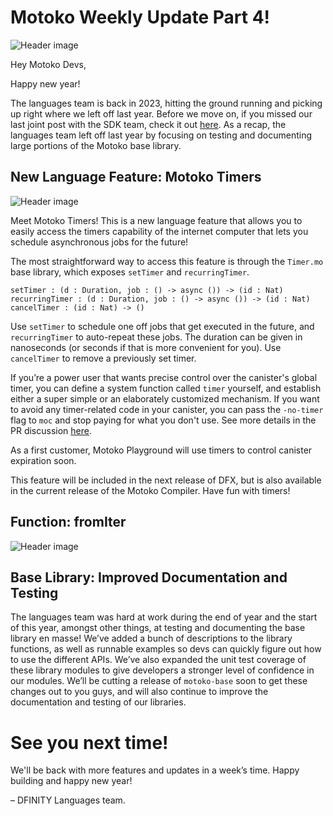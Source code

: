 # Motoko Weekly Update Part 4!
![Header image](../_assets/motoko-2.png)

<head>
  <meta property="og:image" content={require('../_assets/motoko-2.png').default}/>
  <meta property="twitter:image" content={require('../_assets/motoko-2.png').default}/>
</head>

Hey Motoko Devs,

Happy new year!

The languages team is back in 2023, hitting the ground running and picking up right where we left off last year. Before
we move on, if you missed our last joint post with the SDK team, check it
out [here](https://forum.dfinity.org/t/sdk-motoko-weekly-update-part-3/17553). As a recap, the languages team left off
last year by focusing on testing and documenting large portions of the Motoko base library.

## New Language Feature: Motoko Timers

![Header image](../_assets/timers.png)

Meet Motoko Timers! This is a new language feature that allows you to easily access the timers capability of the
internet computer that lets you schedule asynchronous jobs for the future!

The most straightforward way to access this feature is through the `Timer.mo` base library, which exposes `setTimer`
and `recurringTimer`.

```
setTimer : (d : Duration, job : () -> async ()) -> (id : Nat)
recurringTimer : (d : Duration, job : () -> async ()) -> (id : Nat)
cancelTimer : (id : Nat) -> ()
```

Use `setTimer` to schedule one off jobs that get executed in the future, and `recurringTimer` to auto-repeat these jobs.
The duration can be given in nanoseconds (or seconds if that is more convenient for you). Use `cancelTimer` to remove a
previously set timer.

If you’re a power user that wants precise control over the canister's global timer, you can define a system function
called `timer` yourself, and establish either a super simple or an elaborately customized mechanism. If you want to
avoid any timer-related code in your canister, you can pass the `-no-timer` flag to `moc` and stop paying for what you
don't use. See more details in the PR discussion [here](https://github.com/dfinity/motoko/pull/3542).

As a first customer, Motoko Playground will use timers to control canister expiration soon.

This feature will be included in the next release of DFX, but is also available in the current release of the Motoko
Compiler. Have fun with timers!

## Function: fromIter
![Header image](../_assets/fromiter.png)

## Base Library: Improved Documentation and Testing

The languages team was hard at work during the end of year and the start of this year, amongst other things, at testing
and documenting the base library en masse! We’ve added a bunch of descriptions to the library functions, as well as
runnable examples so devs can quickly figure out how to use the different APIs. We’ve also expanded the unit test
coverage of these library modules to give developers a stronger level of confidence in our modules. We’ll be cutting a
release of `motoko-base` soon to get these changes out to you guys, and will also continue to improve the documentation
and testing of our libraries.

# See you next time!

We'll be back with more features and updates in a week’s time. Happy building and happy new year!

– DFINITY Languages team.
